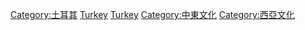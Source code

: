 {{catmore}}
{{Commons cat|Culture of Turkey}}
{{Commonscat|Culture of Turkey}}

[[Category:土耳其|Category:土耳其]]
[[Category:欧洲各国文化|Turkey]]
[[Category:亚洲各国文化|Turkey]]
[[Category:中東文化|Category:中東文化]]
[[Category:西亞文化|Category:西亞文化]]